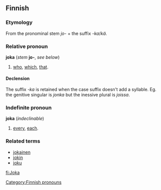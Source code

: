 ==Finnish==

===Etymology===
From the pronominal stem ''jo-'' + the suffix ''-ka''/''kä''.

===Relative pronoun===
'''joka''' (''stem'' '''jo-''', ''see below'')

# [[who]], [[which]], [[that]].

====Declension====
The suffix ''-ka'' is retained when the case suffix doesn't add a syllable. Eg. the genitive singular is ''jonka'' but the inessive plural is ''joissa''.

===Indefinite pronoun===
'''joka''' (''indeclinable'')

# [[every]], [[each]].

===Related terms===
*[[jokainen#Finnish|jokainen]]
*[[jokin#Finnish|jokin]]
*[[joku#Finnish|joku]]

[[Category:Finnish pronouns]]

[[fi:Joka]]